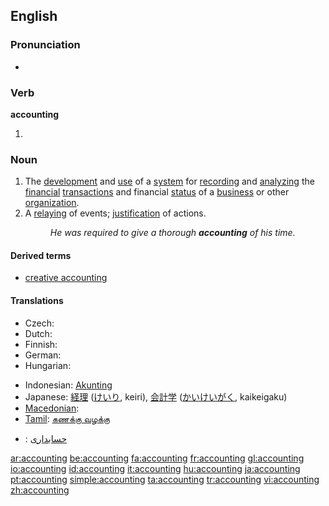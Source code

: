==English==

===Pronunciation===
* {{IPA|/əˈkaʊntɪŋ/}}

===Verb===
'''accounting'''

# {{present participle of|account}}

===Noun===
{{wikipedia}}
{{en-noun|-}}

# The [[development]] and [[use]] of a [[system]] for [[record]]ing and [[analyze|analyzing]] the [[financial]] [[transaction]]s and financial [[status]] of a [[business]] or other [[organization]].
# A [[relay]]ing of events; [[justification]] of actions.
#: ''He was required to give a thorough '''accounting''' of his time.''

====Derived terms====
{{rel-top3|Terms derived from the noun "accounting"}}
* [[creative accounting]]
{{rel-mid3}}
{{rel-mid3}}
{{rel-bottom}}

====Translations====
{{trans-top|development and maintenance of system for recording and analyzing financial transactions}}
* Czech: {{t-|cs|účetnictví|n}}
* Dutch: {{t+|nl|boekhouding|f}}
* Finnish: {{t-|fi|kirjanpito}}
* German: {{t-|de|Buchhaltung|f}}
* Hungarian: {{t+|hu|könyvelés}}
{{trans-mid}}
* Indonesian: [[Akunting]]
* Japanese: [[経理]] ([[けいり]], keiri), [[会計学]] ([[かいけいがく]], kaikeigaku)
* [[Macedonian]]: {{t|mk|сметководство|n|tr=smetkovódstvo|sc=Cyrl|xs=Macedonian}}
* [[Tamil]]: [[கணக்கு வழக்கு]]
{{trans-bottom}}

{{checktrans}}
* {{ttbc|Persian}}: [[حسابداری]]

[[ar:accounting]]
[[be:accounting]]
[[fa:accounting]]
[[fr:accounting]]
[[gl:accounting]]
[[io:accounting]]
[[id:accounting]]
[[it:accounting]]
[[hu:accounting]]
[[ja:accounting]]
[[pt:accounting]]
[[simple:accounting]]
[[ta:accounting]]
[[tr:accounting]]
[[vi:accounting]]
[[zh:accounting]]